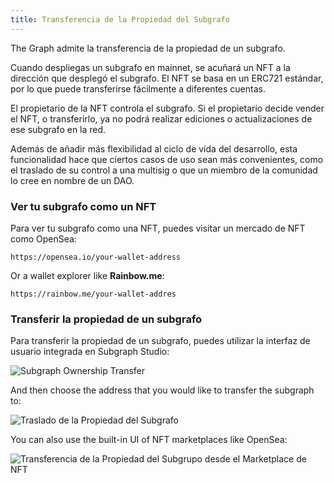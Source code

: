 ```yaml
---
title: Transferencia de la Propiedad del Subgrafo
---
```


The Graph admite la transferencia de la propiedad de un subgrafo.

Cuando despliegas un subgrafo en mainnet, se acuñará un NFT a la dirección que desplegó el subgrafo. El NFT se basa en un ERC721 estándar, por lo que puede transferirse fácilmente a diferentes cuentas.

El propietario de la NFT controla el subgrafo. Si el propietario decide vender el NFT, o transferirlo, ya no podrá realizar ediciones o actualizaciones de ese subgrafo en la red.

Además de añadir más flexibilidad al ciclo de vida del desarrollo, esta funcionalidad hace que ciertos casos de uso sean más convenientes, como el traslado de su control a una multisig o que un miembro de la comunidad lo cree en nombre de un DAO.

### Ver tu subgrafo como un NFT

Para ver tu subgrafo como una NFT, puedes visitar un mercado de NFT como OpenSea:

```
https://opensea.io/your-wallet-address
```

Or a wallet explorer like **Rainbow.me**:

```
https://rainbow.me/your-wallet-addres
```

### Transferir la propiedad de un subgrafo

Para transferir la propiedad de un subgrafo, puedes utilizar la interfaz de usuario integrada en Subgraph Studio:

![Subgraph Ownership Transfer](/img/subgraph-ownership-transfer-1.png)

And then choose the address that you would like to transfer the subgraph to:

![Traslado de la Propiedad del Subgrafo](/img/subgraph-ownership-transfer-2.png)

You can also use the built-in UI of NFT marketplaces like OpenSea:

![Transferencia de la Propiedad del Subgrupo desde el Marketplace de NFT](/img/subgraph-ownership-transfer-nft-marketplace.png)
